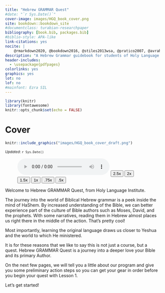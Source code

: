 ```yaml
---
title: "Hebrew GRAMMAR Quest"
#date: "`r Sys.Date()`"
cover-image: images/HGQ_book_cover.png
site: bookdown::bookdown_site
#documentclass: turabian-researchpaper
bibliography: [book.bib, packages.bib]
#biblio-style: APA-like
link-citations: yes
nocite: |
    @rmarkdown2020, @bookdown2016, @stiles2013wsa, @pratico2007, @avraham2012, @beckman, @beckman2012, @delauro2009, @beckmana, @chisholm2006, @chisholm1998
description: "A Hebrew Grammar guidebook for students of Holy Language Institute."
header-includes:
  - \usepackage{pdfpages}
colorlinks: yes
graphics: yes
lot: no
lof: no
#mainfont: Ezra SIL
---
```


```r
library(knitr)
library(fontawesome)
knitr::opts_chunk$set(echo = FALSE)

```


# Cover {.unnumbered}
<div style="display:none"></div>

```r
knitr::include_graphics("images/HGQ_book_cover_draft.png")
```


<small>*Updated*: `r Sys.Date()`</small>

::: {.infobox .sound}
<figure> <audio id="myAudio" controls controlsList="nodownload" 
src="./images/00.cover.m4a"> 
Your browser does not support the <code>audio</code> element.</audio><button onclick="x25()" type="button">2.5x</button><button onclick="x2()" type="button">2x</button><button onclick="x15()" type="button">1.5x</button><button onclick="x1()" type="button">1x</button><button onclick="x075()" type="button">.75x</button><button onclick="x05()" type="button">.5x</button><script>
var x = document.getElementById("myAudio");
function x05() { 
    x.playbackRate = 0.5;
    x.play();}
function x075() { 
    x.playbackRate = 0.75;
    x.play();} 
function x1() { 
    x.playbackRate = 1;
     x.play();}
function x15() { 
    x.playbackRate = 1.5;
     x.play();} 
function x2() { 
    x.playbackRate = 2;
     x.play();} 
function x25() { 
    x.playbackRate = 2.5;
     x.play(); } 
</script></figure>
:::

Welcome to Hebrew GRAMMAR Quest, from Holy Language Institute. 

The journey into the world of Biblical Hebrew grammar is a peek inside the mind of HaShem. By increased understanding of the Bible, we can better experience part of the culture of Bible authors such as Moses, David, and the prophets.  With some narratives, reading them in Hebrew almost places us right there in the middle of the action.  That's pretty cool!

Most importantly, learning the original language draws us closer to Yeshua and the world to which He ministered.  

It is for these reasons that we like to say this is not just a course, but a quest.  Hebrew GRAMMAR Quest is a journey into a deeper love your Bible and its primary Author.

On the next few pages, we will tell you a little about our program and give you some preliminary action steps so you can get your gear in order before you begin your quest with Lesson 1.

Let's get started!





